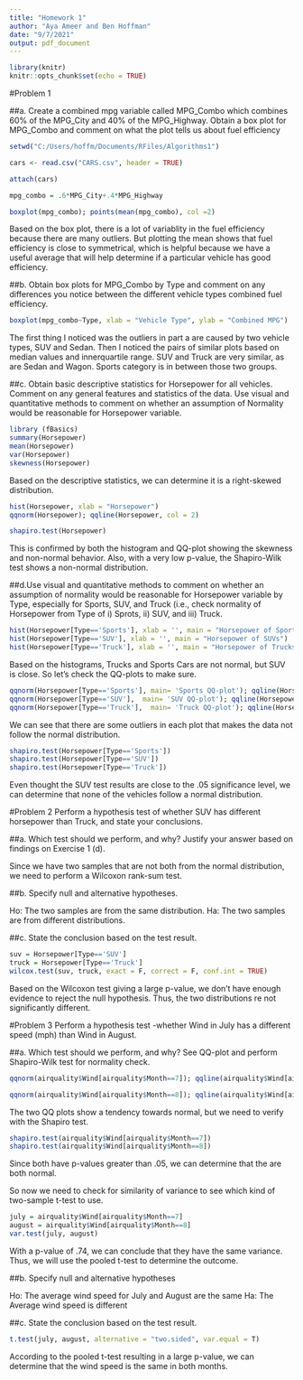 ---
title: "Homework 1"
author: "Aya Ameer and Ben Hoffman"
date: "9/7/2021"
output: pdf_document
---

```{r setup, include=FALSE}
library(knitr)
knitr::opts_chunk$set(echo = TRUE)
```
#Problem 1

##a. Create a combined mpg variable called MPG_Combo which combines 60% of the MPG_City and 40% of the MPG_Highway. Obtain a box plot for MPG_Combo and comment on what the plot tells us about fuel efficiency

```{r}
setwd("C:/Users/hoffm/Documents/RFiles/Algorithms1")

cars <- read.csv("CARS.csv", header = TRUE)

attach(cars)

mpg_combo = .6*MPG_City+.4*MPG_Highway

boxplot(mpg_combo); points(mean(mpg_combo), col =2)
```

Based on the box plot, there is a lot of variablity in the fuel efficiency because there are many outliers. But plotting the mean shows that fuel efficiency is close to symmetrical, which is helpful because we have a useful average that will help determine if a particular vehicle has good efficiency.

##b. Obtain box plots for MPG_Combo by Type and comment on any differences you notice between the different vehicle types combined fuel efficiency.

```{r}
boxplot(mpg_combo~Type, xlab = "Vehicle Type", ylab = "Combined MPG")
```

The first thing I noticed was the outliers in part a are caused by two vehicle types, SUV and Sedan. Then I noticed the pairs of similar plots based on median values and innerquartile range. SUV and Truck are very similar, as are Sedan and Wagon. Sports category is in between those two groups.

##c. Obtain basic descriptive statistics for Horsepower for all vehicles. Comment on any general features and statistics of the data. Use visual and quantitative methods to comment on whether an assumption of Normality would be reasonable for Horsepower variable.

```{r}
library (fBasics)
summary(Horsepower)
mean(Horsepower)
var(Horsepower)
skewness(Horsepower)
```
Based on the descriptive statistics, we can determine it is a right-skewed distribution.

```{r}
hist(Horsepower, xlab = "Horsepower")
qqnorm(Horsepower); qqline(Horsepower, col = 2)

shapiro.test(Horsepower)
```

This is confirmed by both the histogram and QQ-plot showing the skewness and non-normal behavior. Also, with a very low p-value, the Shapiro-Wilk test shows a non-normal distribution.

##d.Use visual and quantitative methods to comment on whether an assumption of normality would be reasonable for Horsepower variable by Type, especially for Sports, SUV, and Truck (i.e., check normality of Horsepower from Type of i) Sprots, ii) SUV, and iii) Truck.

```{r}
hist(Horsepower[Type=='Sports'], xlab = '', main = "Horsepower of Sports Cars")
hist(Horsepower[Type=='SUV'], xlab = '', main = "Horsepower of SUVs")
hist(Horsepower[Type=='Truck'], xlab = '', main = "Horsepower of Trucks")
```
Based on the histograms, Trucks and Sports Cars are not normal, but SUV is close. So let's check the QQ-plots to make sure.

```{r}
qqnorm(Horsepower[Type=='Sports'], main= 'Sports QQ-plot'); qqline(Horsepower[Type=='SUV'], col = 2)
qqnorm(Horsepower[Type=='SUV'],  main= 'SUV QQ-plot'); qqline(Horsepower[Type=='SUV'], col = 2)
qqnorm(Horsepower[Type=='Truck'],  main= 'Truck QQ-plot'); qqline(Horsepower[Type=='Truck'], col = 2)
```
We can see that there are some outliers in each plot that makes the data not follow the normal distribution.

```{r}
shapiro.test(Horsepower[Type=='Sports'])
shapiro.test(Horsepower[Type=='SUV'])
shapiro.test(Horsepower[Type=='Truck'])
```
Even thought the SUV test results are close to the .05 significance level, we can determine that none of the vehicles follow a normal distribution.

#Problem 2
Perform a hypothesis test of whether SUV has different horsepower than Truck, and state your conclusions.

##a. Which test should we perform, and why? Justify your answer based on findings on Exercise 1 (d).

Since we have two samples that are not both from the normal distribution, we need to perform a Wilcoxon rank-sum test.

##b. Specify null and alternative hypotheses.

Ho: The two samples are from the same distribution.
Ha: The two samples are from different distributions.

##c. State the conclusion based on the test result.
```{r}
suv = Horsepower[Type=='SUV']
truck = Horsepower[Type=='Truck']
wilcox.test(suv, truck, exact = F, correct = F, conf.int = TRUE)
```
Based on the Wilcoxon test giving a large p-value, we don't have enough evidence to reject the null hypothesis. Thus, the two distributions re not significantly different.

#Problem 3
Perform a hypothesis test -whether Wind in July has a different speed (mph) than Wind in August. 

##a. Which test should we perform, and why? See QQ-plot and perform Shapiro-Wilk test for normality check.

```{r}
qqnorm(airquality$Wind[airquality$Month==7]); qqline(airquality$Wind[airquality$Month==7], col =2)

qqnorm(airquality$Wind[airquality$Month==8]); qqline(airquality$Wind[airquality$Month==8], col =2)
```
The two QQ plots show a tendency towards normal, but we need to verify with the Shapiro test.

```{r}
shapiro.test(airquality$Wind[airquality$Month==7])
shapiro.test(airquality$Wind[airquality$Month==8])
```
Since both have p-values greater than .05, we can determine that the are both normal.

So now we need to check for similarity of variance to see which kind of two-sample t-test to use.

```{r}
july = airquality$Wind[airquality$Month==7]
august = airquality$Wind[airquality$Month==8]
var.test(july, august)
```
With a p-value of .74, we can conclude that they have the same variance. Thus, we will use the pooled t-test to determine the outcome.

##b. Specify null and alternative hypotheses

Ho: The average wind speed for July and August are the same
Ha: The Average wind speed is different

##c. State the conclusion based on the test result.

```{r}
t.test(july, august, alternative = "two.sided", var.equal = T)
```
According to the pooled t-test resulting in a large p-value, we can determine that the wind speed is the same in both months.
